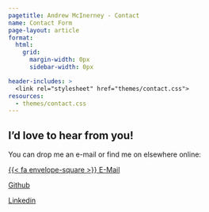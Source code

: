 ```yaml
---
pagetitle: Andrew McInerney - Contact
name: Contact Form
page-layout: article
format: 
  html: 
    grid:
      margin-width: 0px
      sidebar-width: 0px

header-includes: >
  <link rel="stylesheet" href="themes/contact.css">
resources:
  - themes/contact.css
---
```


## I'd love to hear from you!

You can drop me an e-mail or find me on elsewhere online:

::: {.grid .text-center}

::: {.g-col-12 .g-col-sm-4}
<div class="card h-100 border-light">
<a href="mailto:andrew.mcinerney@ul.ie" class="card-link heading-font">{{< fa envelope-square >}} E-Mail</a>
</div>

:::

::: {.g-col-12 .g-col-sm-4}
<div class="card h-100 border-light">
<a href="https://github.com/andrew-mcinerney" class="card-link heading-font"><i class="fa-brands fa-github-square"></i> Github</a>
</div>

:::

::: {.g-col-12 .g-col-sm-4}
<div class="card h-100 border-light">
<a href="https://www.linkedin.com/in/andrewjmcinerney/" class="card-link heading-font"><i class="fa-brands fa-linkedin"></i> Linkedin</a>
</div>

:::

:::